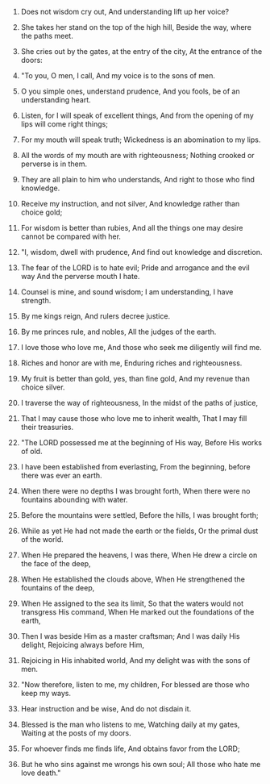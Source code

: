 
1. Does not wisdom cry out, And understanding lift up her voice?

2. She takes her stand on the top of the high hill, Beside the way, where the paths meet.

3. She cries out by the gates, at the entry of the city, At the entrance of the doors:

4. "To you, O men, I call, And my voice is to the sons of men.

5. O you simple ones, understand prudence, And you fools, be of an understanding heart.

6. Listen, for I will speak of excellent things, And from the opening of my lips will come right things;

7. For my mouth will speak truth; Wickedness is an abomination to my lips.

8. All the words of my mouth are with righteousness; Nothing crooked or perverse is in them.

9. They are all plain to him who understands, And right to those who find knowledge.

10. Receive my instruction, and not silver, And knowledge rather than choice gold;

11. For wisdom is better than rubies, And all the things one may desire cannot be compared with her.

12. "I, wisdom, dwell with prudence, And find out knowledge and discretion.

13. The fear of the LORD is to hate evil; Pride and arrogance and the evil way And the perverse mouth I hate.

14. Counsel is mine, and sound wisdom; I am understanding, I have strength.

15. By me kings reign, And rulers decree justice.

16. By me princes rule, and nobles, All the judges of the earth.

17. I love those who love me, And those who seek me diligently will find me.

18. Riches and honor are with me, Enduring riches and righteousness.

19. My fruit is better than gold, yes, than fine gold, And my revenue than choice silver.

20. I traverse the way of righteousness, In the midst of the paths of justice,

21. That I may cause those who love me to inherit wealth, That I may fill their treasuries.

22. "The LORD possessed me at the beginning of His way, Before His works of old.

23. I have been established from everlasting, From the beginning, before there was ever an earth.

24. When there were no depths I was brought forth, When there were no fountains abounding with water.

25. Before the mountains were settled, Before the hills, I was brought forth;

26. While as yet He had not made the earth or the fields, Or the primal dust of the world.

27. When He prepared the heavens, I was there, When He drew a circle on the face of the deep,

28. When He established the clouds above, When He strengthened the fountains of the deep,

29. When He assigned to the sea its limit, So that the waters would not transgress His command, When He marked out the foundations of the earth,

30. Then I was beside Him as a master craftsman; And I was daily His delight, Rejoicing always before Him,

31. Rejoicing in His inhabited world, And my delight was with the sons of men.

32. "Now therefore, listen to me, my children, For blessed are those who keep my ways.

33. Hear instruction and be wise, And do not disdain it.

34. Blessed is the man who listens to me, Watching daily at my gates, Waiting at the posts of my doors.

35. For whoever finds me finds life, And obtains favor from the LORD;

36. But he who sins against me wrongs his own soul; All those who hate me love death."


